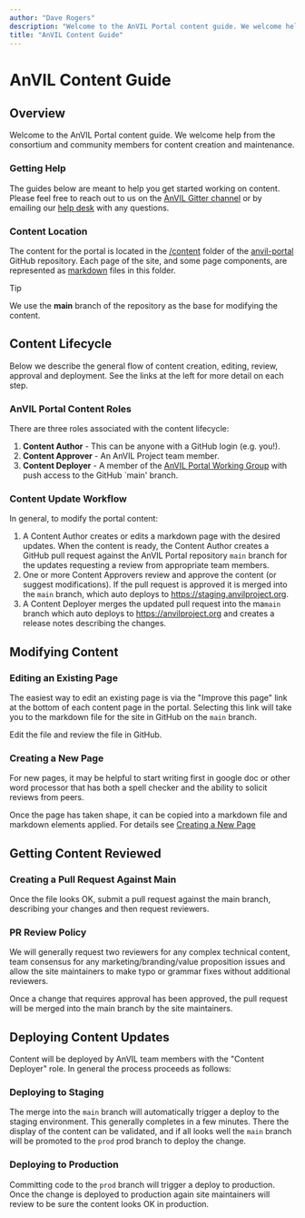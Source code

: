 ```yaml
---
author: "Dave Rogers"
description: "Welcome to the AnVIL Portal content guide. We welcome help from the consortium and community members for content creation and maintenance."
title: "AnVIL Content Guide"
---
```


# AnVIL Content Guide

## Overview

Welcome to the AnVIL Portal content guide. We welcome help from the consortium and community members for content creation and maintenance.

### Getting Help

The guides below are meant to help you get started working on content. Please feel free to reach out to us on the [AnVIL Gitter channel](https://gitter.im/anvil-project/Lobby) or by emailing our [help desk]({anvilHelp}) with any questions.

### Content Location

The content for the portal is located in the [/content](https://github.com/anvilproject/anvil-portal/tree/main/content) folder of the [anvil-portal](https://github.com/anvilproject/anvil-portal/tree/main) GitHub repository. Each page of the site, and some page components, are represented as [markdown](https://en.wikipedia.org/wiki/Markdown) files in this folder.

<Alert severity="warning">
  <AlertTitle>Tip</AlertTitle>

  We use the **main** branch of the repository as the base for modifying the content.

</Alert>

## Content Lifecycle

Below we describe the general flow of content creation, editing, review, approval and deployment. See the links at the left for more detail on each step.

### AnVIL Portal Content Roles

There are three roles associated with the content lifecycle:

1. **Content Author** - This can be anyone with a GitHub login (e.g. you!).
1. **Content Approver** - An AnVIL Project team member.
1. **Content Deployer** - A member of the [AnVIL Portal Working Group](/team/working-groups#portal-working-group) with push access to the GitHub `main' branch.

### Content Update Workflow

In general, to modify the portal content:

1. A Content Author creates or edits a markdown page with the desired updates. When the content is ready, the Content Author creates a GitHub pull request against the AnVIL Portal repository `main` branch for the updates requesting a review from appropriate team members.
1. One or more Content Approvers review and approve the content (or suggest modifications). If the pull request is approved it is merged into the `main` branch, which auto deploys to https://staging.anvilproject.org.
1. A Content Deployer merges the updated pull request into the ma`main` branch which auto deploys to https://anvilproject.org and creates a release notes describing the changes.

## Modifying Content

### Editing an Existing Page

The easiest way to edit an existing page is via the "Improve this page" link at the bottom of each content page in the portal.
Selecting this link will take you to the markdown file for the site in GitHub on the `main` branch.

Edit the file and review the file in GitHub.

### Creating a New Page

For new pages, it may be helpful to start writing first in google doc or other word processor that has both a spell checker and the ability to solicit reviews from peers.

Once the page has taken shape, it can be copied into a markdown file and markdown elements applied. For details see [Creating a New Page](/guides/content/creating-a-new-page)

## Getting Content Reviewed

### Creating a Pull Request Against Main

Once the file looks OK, submit a pull request against the main branch, describing your changes and then request reviewers.

### PR Review Policy

We will generally request two reviewers for any complex technical content, team consensus for any marketing/branding/value proposition issues and allow the site maintainers to make typo or grammar fixes without additional reviewers.

Once a change that requires approval has been approved, the pull request will be merged into the main branch by the site maintainers.

## Deploying Content Updates

Content will be deployed by AnVIL team members with the "Content Deployer" role. In general the process proceeds as follows:

### Deploying to Staging

The merge into the `main` branch will automatically trigger a deploy to the staging environment. This generally completes in a few minutes. There the display of the content can be validated, and if all looks well the `main` branch will be promoted to the `prod` prod branch to deploy the change.

### Deploying to Production

Committing code to the `prod` branch will trigger a deploy to production. Once the change is deployed to production again site maintainers will review to be sure the content looks OK in production.
